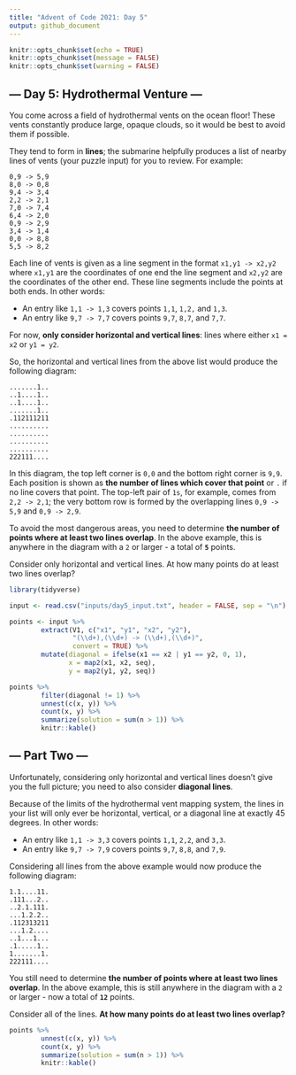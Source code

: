 ```yaml
---
title: "Advent of Code 2021: Day 5"
output: github_document
---
```


```r
knitr::opts_chunk$set(echo = TRUE)
knitr::opts_chunk$set(message = FALSE)
knitr::opts_chunk$set(warning = FALSE)
```

## **--- Day 5: Hydrothermal Venture ---**


You come across a field of hydrothermal vents on the ocean floor! These vents constantly produce large, opaque clouds, so it would be best to avoid them if possible.

They tend to form in **lines**; the submarine helpfully produces a list of nearby lines of vents (your puzzle input) for you to review. For example:

```
0,9 -> 5,9
8,0 -> 0,8
9,4 -> 3,4
2,2 -> 2,1
7,0 -> 7,4
6,4 -> 2,0
0,9 -> 2,9
3,4 -> 1,4
0,0 -> 8,8
5,5 -> 8,2
```

Each line of vents is given as a line segment in the format `x1,y1 -> x2,y2` where `x1,y1` are the coordinates of one end the line segment and `x2,y2` are the coordinates of the other end. These line segments include the points at both ends. In other words:

- An entry like `1,1 -> 1,3` covers points `1,1`, `1,2,` and `1,3`.
- An entry like `9,7 -> 7,7` covers points `9,7`, `8,7`, and `7,7`.

For now, **only consider horizontal and vertical lines**: lines where either `x1 = x2` or `y1 = y2`.

So, the horizontal and vertical lines from the above list would produce the following diagram:

```
.......1..
..1....1..
..1....1..
.......1..
.112111211
..........
..........
..........
..........
222111....
```

In this diagram, the top left corner is `0,0` and the bottom right corner is `9,9`. Each position is shown as **the number of lines which cover that point** or `.` if no line covers that point. The top-left pair of `1s`, for example, comes from `2,2 -> 2,1`; the very bottom row is formed by the overlapping lines `0,9 -> 5,9` and `0,9 -> 2,9`.

To avoid the most dangerous areas, you need to determine **the number of points where at least two lines overlap**. In the above example, this is anywhere in the diagram with a `2` or larger - a total of **`5`** points.

Consider only horizontal and vertical lines. At how many points do at least two lines overlap?

```r
library(tidyverse)

input <- read.csv("inputs/day5_input.txt", header = FALSE, sep = "\n")

points <- input %>% 
        extract(V1, c("x1", "y1", "x2", "y2"), 
                "(\\d+),(\\d+) -> (\\d+),(\\d+)", 
                convert = TRUE) %>% 
        mutate(diagonal = ifelse(x1 == x2 | y1 == y2, 0, 1), 
               x = map2(x1, x2, seq),
               y = map2(y1, y2, seq)) 

points %>% 
        filter(diagonal != 1) %>% 
        unnest(c(x, y)) %>% 
        count(x, y) %>%  
        summarize(solution = sum(n > 1)) %>% 
        knitr::kable()


```

## **--- Part Two ---**

Unfortunately, considering only horizontal and vertical lines doesn't give you the full picture; you need to also consider **diagonal lines**.

Because of the limits of the hydrothermal vent mapping system, the lines in your list will only ever be horizontal, vertical, or a diagonal line at exactly 45 degrees. In other words:

- An entry like `1,1 -> 3,3` covers points `1,1`, `2,2`, and `3,3`.
- An entry like `9,7 -> 7,9` covers points `9,7`, `8,8`, and `7,9`.

Considering all lines from the above example would now produce the following diagram:

```
1.1....11.
.111...2..
..2.1.111.
...1.2.2..
.112313211
...1.2....
..1...1...
.1.....1..
1.......1.
222111....
```

You still need to determine **the number of points where at least two lines overlap**. In the above example, this is still anywhere in the diagram with a `2` or larger - now a total of **`12`** points.

Consider all of the lines. **At how many points do at least two lines overlap?**

```r
points %>% 
        unnest(c(x, y)) %>% 
        count(x, y) %>%  
        summarize(solution = sum(n > 1)) %>% 
        knitr::kable()

```

